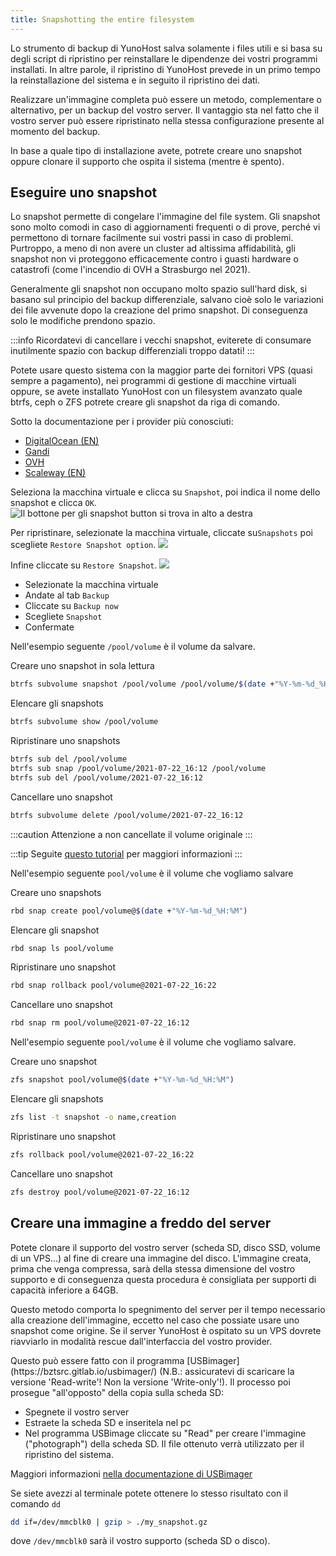 ```yaml
---
title: Snapshotting the entire filesystem
---
```



Lo strumento di backup di YunoHost salva solamente i files utili e si basa su degli script di ripristino per reinstallare le dipendenze dei vostri programmi installati. In altre parole, il ripristino di YunoHost prevede in un primo tempo la reinstallazione del sistema e in seguito il ripristino dei dati.

Realizzare un'immagine completa può essere un metodo, complementare o alternativo, per un backup del vostro server. Il vantaggio sta nel fatto che il vostro server può essere ripristinato nella stessa configurazione presente al momento del backup.

In base a quale tipo di installazione avete, potrete creare uno snapshot oppure clonare il supporto che ospita il sistema (mentre è spento).

## Eseguire uno snapshot

Lo snapshot permette di congelare l'immagine del file system. Gli snapshot sono molto comodi in caso di aggiornamenti frequenti o di prove, perché vi permettono di tornare facilmente sui vostri passi in caso di problemi. Purtroppo, a meno di non avere un cluster ad altissima affidabilità, gli snapshot non vi proteggono efficacemente contro i guasti hardware o catastrofi (come l'incendio di OVH a Strasburgo nel 2021).

Generalmente gli snapshot non occupano molto spazio sull'hard disk, si basano sul principio del backup differenziale, salvano cioè solo le variazioni dei file avvenute dopo la creazione del primo snapshot. Di conseguenza solo le modifiche prendono spazio.

:::info
Ricordatevi di cancellare i vecchi snapshot, eviterete di consumare inutilmente spazio con backup differenziali troppo datati!
:::

Potete usare questo sistema con la maggior parte dei fornitori VPS (quasi sempre a pagamento), nei programmi di gestione di macchine virtuali oppure, se avete installato YunoHost con un filesystem avanzato quale btrfs, ceph o ZFS potrete creare gli snapshot da riga di comando.

<Tabs>
<TabItem value="vps" label="VPS">
Sotto la documentazione per i provider più conosciuti:

- [DigitalOcean (EN)](https://docs.digitalocean.com/products/images/snapshots/)
- [Gandi](https://docs.gandi.net/fr/simple_hosting/operations_courantes/snapshots.html)
- [OVH](https://docs.ovh.com/fr/vps/snapshot-vps/)
- [Scaleway (EN)](https://www.scaleway.com/en/docs/backup-your-data-with-snapshots/)

</TabItem>
<TabItem value="virtualbox" label="VirtualBox">

Seleziona la macchina virtuale e clicca su `Snapshot`, poi indica il nome dello snapshot e clicca `OK`.
![Il bottone per gli snapshot button si trova in alto a destra](/img/virtualbox-snapshot2.webp)

Per ripristinare, selezionate la macchina virtuale, cliccate su`Snapshots` poi scegliete `Restore Snapshot option`.
![](/img/virtualbox-snapshot3.webp)

Infine cliccate su `Restore Snapshot`.
![](/img/virtualbox-snapshot4.webp)

</TabItem>
<TabItem value="proxmox" label="Proxmox">

- Selezionate la macchina virtuale
- Andate al tab `Backup`
- Cliccate su `Backup now`
- Scegliete `Snapshot`
- Confermate

</TabItem>
<TabItem value="btrfs" label="BTRFS">

Nell'esempio seguente `/pool/volume` è il volume da salvare.

Creare uno snapshot in sola lettura

```bash
btrfs subvolume snapshot /pool/volume /pool/volume/$(date +"%Y-%m-%d_%H:%M")
```

Elencare gli snapshots

```bash
btrfs subvolume show /pool/volume
```

Ripristinare uno snapshots

```bash
btrfs sub del /pool/volume
btrfs sub snap /pool/volume/2021-07-22_16:12 /pool/volume
btrfs sub del /pool/volume/2021-07-22_16:12
```

Cancellare uno snapshot

```bash
btrfs subvolume delete /pool/volume/2021-07-22_16:12
```

:::caution
Attenzione a non cancellate il volume originale
:::

:::tip
Seguite [questo tutorial](https://www.linux.com/training-tutorials/how-create-and-manage-btrfs-snapshots-and-rollbacks-linux-part-2/) per maggiori informazioni
:::

</TabItem>
<TabItem value="ceph" label="CEPH">

Nell'esempio seguente `pool/volume` è il volume che vogliamo salvare

Creare uno snapshots

```bash
rbd snap create pool/volume@$(date +"%Y-%m-%d_%H:%M")
```

Elencare gli snapshot

```bash
rbd snap ls pool/volume
```

Ripristinare uno snapshot

```bash
rbd snap rollback pool/volume@2021-07-22_16:22
```

Cancellare uno snapshot

```bash
rbd snap rm pool/volume@2021-07-22_16:12
```

</TabItem>
<TabItem value="zfs" label="ZFS">

Nell'esempio seguente `pool/volume` è il volume che vogliamo salvare.

Creare uno snapshot

```bash
zfs snapshot pool/volume@$(date +"%Y-%m-%d_%H:%M")
```

Elencare gli snapshots

```bash
zfs list -t snapshot -o name,creation
```

Ripristinare uno snapshot

```bash
zfs rollback pool/volume@2021-07-22_16:22
```

Cancellare uno snapshot

```bash
zfs destroy pool/volume@2021-07-22_16:12
```

</TabItem>
</Tabs>

## Creare una immagine a freddo del server

Potete clonare il supporto del vostro server (scheda SD, disco SSD, volume di un VPS...) al fine di creare una immagine del disco. L'immagine creata, prima che venga compressa, sarà della stessa dimensione del vostro supporto e di conseguenza questa procedura è consigliata per supporti di capacità inferiore a 64GB.

Questo metodo comporta lo spegnimento del server per il tempo necessario alla creazione dell'immagine, eccetto nel caso che possiate usare uno snapshot come origine. Se il server YunoHost è ospitato su un VPS dovrete riavviarlo in modalità rescue dall'interfaccia del vostro provider.

<Tabs>
<TabItem value="usbimage" label="With USBimager">
Questo può essere fatto con il programma [USBimager](https://bztsrc.gitlab.io/usbimager/)  <https://bztsrc.gitlab.io/usbimager/> (N.B.: assicuratevi di scaricare la versione  'Read-write'! Non la versione 'Write-only'!). Il processo poi prosegue "all'opposto" della copia sulla scheda SD:

- Spegnete il vostro server
- Estraete la scheda SD e inseritela nel pc
- Nel programma USBimage cliccate su "Read" per creare l'immagine ("photograph") della scheda SD. Il file ottenuto verrà utilizzato per il ripristino del sistema.

Maggiori informazioni [nella documentazione di USBimager](https://gitlab.com/bztsrc/usbimager/#creating-backup-image-file-from-device)
</TabItem>
<TabItem value="dd" label="In command line with dd">

Se siete avezzi al terminale potete ottenere lo stesso risultato con il comando `dd`

```bash
dd if=/dev/mmcblk0 | gzip > ./my_snapshot.gz
```

dove `/dev/mmcblk0` sarà il vostro supporto (scheda SD o disco).

</TabItem>
</Tabs>

